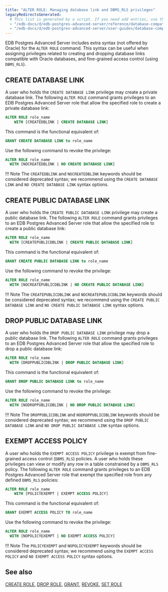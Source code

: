 ```yaml
---
title: "ALTER ROLE: Managing database link and DBMS_RLS privileges"
legacyRedirectsGenerated:
  # This list is generated by a script. If you need add entries, use the `legacyRedirects` key.
  - "/edb-docs/d/edb-postgres-advanced-server/reference/database-compatibility-for-oracle-developers-reference-guide/9.6/Database_Compatibility_for_Oracle_Developers_Reference_Guide.1.024.html"
  - "/edb-docs/d/edb-postgres-advanced-server/user-guides/database-compatibility-for-oracle-developers-guide/9.5/Database_Compatibility_for_Oracle_Developers_Guide.1.054.html"
---
```


<div id="alter_role_managing_database_link_and_dbms_rls_privileges" class="registered_link"></div>

EDB Postgres Advanced Server includes extra syntax (not offered by Oracle) for the `ALTER ROLE` command. This syntax can be useful when assigning privileges related to creating and dropping database links compatible with Oracle databases, and fine-grained access control (using `DBMS_RLS`).

## CREATE DATABASE LINK

A user who holds the `CREATE DATABASE LINK` privilege may create a private database link. The following `ALTER ROLE` command grants privileges to an EDB Postgres Advanced Server role that allow the specified role to create a private database link:

```sql
ALTER ROLE role_name
    WITH [CREATEDBLINK | CREATE DATABASE LINK]
```

This command is the functional equivalent of:

```sql
GRANT CREATE DATABASE LINK to role_name
```

Use the following command to revoke the privilege:

```sql
ALTER ROLE role_name
  WITH [NOCREATEDBLINK | NO CREATE DATABASE LINK]
```

!!! Note
    The `CREATEDBLINK` and `NOCREATEDBLINK` keywords should be considered deprecated syntax; we recommend using the `CREATE DATABASE LINK` and `NO CREATE DATABASE LINK` syntax options.

## CREATE PUBLIC DATABASE LINK

A user who holds the `CREATE PUBLIC DATABASE LINK` privilege may create a public database link. The following `ALTER ROLE` command grants privileges to an EDB Postgres Advanced Server role that allow the specified role to create a public database link:

```sql
ALTER ROLE role_name
  WITH [CREATEPUBLICDBLINK | CREATE PUBLIC DATABASE LINK]
```

This command is the functional equivalent of:

```sql
GRANT CREATE PUBLIC DATABASE LINK to role_name
```

Use the following command to revoke the privilege:

```sql
ALTER ROLE role_name
  WITH [NOCREATEPUBLICDBLINK | NO CREATE PUBLIC DATABASE LINK]
```

!!! Note
    The `CREATEPUBLICDBLINK` and `NOCREATEPUBLICDBLINK` keywords should be considered deprecated syntax; we recommend using the `CREATE PUBLIC DATABASE LINK` and `NO CREATE PUBLIC DATABASE LINK` syntax options.

## DROP PUBLIC DATABASE LINK

A user who holds the `DROP PUBLIC DATABASE LINK` privilege may drop a public database link. The following `ALTER ROLE` command grants privileges to an EDB Postgres Advanced Server role that allow the specified role to drop a public database link:

```sql
ALTER ROLE role_name
  WITH [DROPPUBLICDBLINK | DROP PUBLIC DATABASE LINK]
```

This command is the functional equivalent of:

```sql
GRANT DROP PUBLIC DATABASE LINK to role_name
```

Use the following command to revoke the privilege:

```sql
ALTER ROLE role_name
  WITH [NODROPPUBLICDBLINK | NO DROP PUBLIC DATABASE LINK]
```

!!! Note
    The `DROPPUBLICDBLINK` and `NODROPPUBLICDBLINK` keywords should be considered deprecated syntax; we recommend using the `DROP PUBLIC DATABASE LINK` and `NO DROP PUBLIC DATABASE LINK` syntax options.

## EXEMPT ACCESS POLICY

A user who holds the `EXEMPT ACCESS POLICY` privilege is exempt from fine-grained access control (`DBMS_RLS`) policies. A user who holds these privileges can view or modify any row in a table constrained by a `DBMS_RLS` policy. The following `ALTER ROLE` command grants privileges to an EDB Postgres Advanced Server role that exempt the specified role from any defined `DBMS_RLS` policies:

```sql
ALTER ROLE role_name
    WITH [POLICYEXEMPT | EXEMPT ACCESS POLICY]
```

This command is the functional equivalent of:

```sql
GRANT EXEMPT ACCESS POLICY TO role_name
```

Use the following command to revoke the privilege:

```sql
ALTER ROLE role_name
  WITH [NOPOLICYEXEMPT | NO EXEMPT ACCESS POLICY]
```

!!! Note
    The `POLICYEXEMPT` and `NOPOLICYEXEMPT` keywords should be considered deprecated syntax; we recommend using the `EXEMPT ACCESS POLICY` and `NO EXEMPT ACCESS POLICY` syntax options.

## See also

[CREATE ROLE](32_create_role/#create_role), [DROP ROLE](55_drop_role/#drop_role), [GRANT](64_grant/#grant), [REVOKE](67_revoke/#revoke), [SET ROLE](73_set_role/#set_role)
